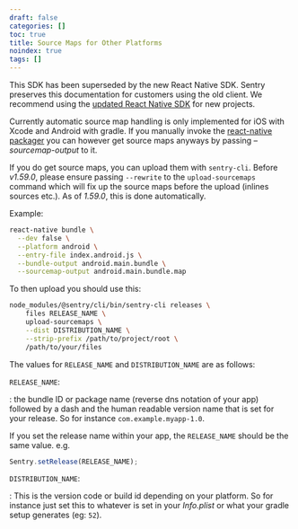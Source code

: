 ```yaml
---
draft: false
categories: []
toc: true
title: Source Maps for Other Platforms
noindex: true
tags: []
---
```


<Alert level="warning" title="Note">

This SDK has been superseded by the new React Native SDK. Sentry preserves this documentation for customers using the old client. We recommend using the [updated React Native SDK](/platforms/react-native/) for new projects.

</Alert>

Currently automatic source map handling is only implemented for iOS with Xcode and Android with gradle. If you manually invoke the [react-native packager](https://github.com/facebook/metro) you can however get source maps anyways by passing _–sourcemap-output_ to it.

If you do get source maps, you can upload them with `sentry-cli`. Before _v1.59.0_, please ensure passing `--rewrite` to the `upload-sourcemaps` command which will fix up the source maps before the upload (inlines sources etc.). As of _1.59.0_, this is done automatically.

Example:

```bash
react-native bundle \
  --dev false \
  --platform android \
  --entry-file index.android.js \
  --bundle-output android.main.bundle \
  --sourcemap-output android.main.bundle.map
```

To then upload you should use this:

```bash
node_modules/@sentry/cli/bin/sentry-cli releases \
    files RELEASE_NAME \
    upload-sourcemaps \
    --dist DISTRIBUTION_NAME \
    --strip-prefix /path/to/project/root \
    /path/to/your/files
```

The values for `RELEASE_NAME` and `DISTRIBUTION_NAME` are as follows:

`RELEASE_NAME`:

: the bundle ID or package name (reverse dns notation of your app) followed by a dash and the human readable version name that
is set for your release. So for instance `com.example.myapp-1.0`.

If you set the release name within your app, the `RELEASE_NAME` should be the same value. e.g.

```javascript
Sentry.setRelease(RELEASE_NAME);
```

`DISTRIBUTION_NAME`:

: This is the version code or build id depending on your platform. So for instance just set this to whatever is set in your _Info.plist_ or what your gradle setup generates (eg: `52`).
